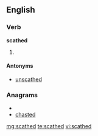 ==English==

===Verb===
'''scathed'''

# {{past of|[[scathe]]}}

====Antonyms====
* [[unscathed]]

===Anagrams===
* {{alphagram|acdehst}}
* [[chasted#English|chasted]]

[[mg:scathed]]
[[te:scathed]]
[[vi:scathed]]
